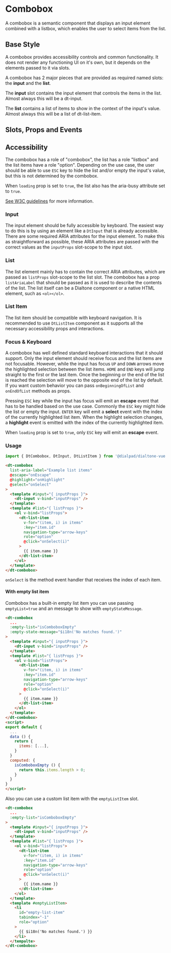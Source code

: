 

<Meta of={ComboboxStories}/>

# Combobox

<Subtitle>
  A combobox is a semantic component that displays an input element combined with a listbox,
  which enables the user to select items from the list.
</Subtitle>

## Base Style

A combobox provides accessibility controls and common functionality. It does not render any
functioning UI on it's own, but it depends on the elements passed to it via slots.

A combobox has 2 major pieces that are provided as required named slots: the **input** and the **list**.

The **input** slot contains the input element that controls the items in the list. Almost always this will be a dt-input.

The **list** contains a list of items to show in the context of the input's value. Almost always this will be a list of dt-list-item.

<Canvas>
  <Story id="components-combobox--default" />
</Canvas>

## Slots, Props and Events

<Controls />

## Accessibility

The combobox has a role of "combobox", the list has a role "listbox" and the list items have a role "option".
Depending on the use case, the user should be able to use `ESC` key to hide the list and/or empty the
input's value, but this is not determined by the combobox.

When `loading` prop is set to `true`, the list also has the aria-busy attribute set to `true`.

[See W3C guidelines](https://www.w3.org/TR/wai-aria-practices/examples/combobox/aria1.1pattern/listbox-combo.html)
for more information.

### Input

The input element should be fully accessible by keyboard. The easiest way to do this is by using an element like
a `DtInput` that is already accessible. There are some required ARIA attributes for the input element.
To make this as straightforward as possible, these ARIA attributes are passed with the correct values
as the `inputProps` slot-scope to the input slot.

### List

The list element mainly has to contain the correct ARIA attributes, which are passed as `listProps`
slot-scope to the list slot. The combobox has a prop `listAriaLabel` that should be passed as it is
used to describe the contents of the list. The list itself can be a Dialtone component or a native
HTML element, such as `<ol></ol>`.

### List Item

The list item should be compatible with keyboard navigation. It is recommended
to use `DtListItem` component as it supports all the necessary accessibility props and interactions.

### Focus & Keyboard

A combobox has well defined standard keyboard interactions that it should support. Only the input
element should receive focus and the list items are not focusable. However, while the input has focus
`UP` and `DOWN` arrows move the highlighted selection between the list items. `HOME` and
`END` keys will jump straight to the first or the last item. Once the beginning or the end of the
list is reached the selection will move to the opposite end of the list by default. If you want custom
behavior you can pass `onBeginningOfList` and `onEndOfList` methods as props.

Pressing `ESC` key while the input has focus will emit an **escape** event that has to be handled
based on the use case. Commonly the `ESC` key might hide the list or empty the input. `ENTER` key will
emit a **select** event with the index of the currently highlighted list item. When the highlight
selection changes, a **highlight** event is emitted with the index of the currently highlighted item.

When `loading` prop is set to `true`, only `ESC` key will emit an **escape** event.

### Usage

```js
import { DtCombobox, DtInput, DtListItem } from '@dialpad/dialtone-vue';
```

```html
<dt-combobox
  list-aria-label="Example list items"
  @escape="onEscape"
  @highlight="onHighlight"
  @select="onSelect"
>
  <template #input="{ inputProps }">
    <dt-input v-bind="inputProps" />
  </template>
  <template #list="{ listProps }">
    <ol v-bind="listProps">
      <dt-list-item
        v-for="(item, i) in items"
        :key="item.id"
        navigation-type="arrow-keys"
        role="option"
        @click="onSelect(i)"
      >
        {{ item.name }}
      </dt-list-item>
    </ol>
  </template>
</dt-combobox>
```

`onSelect` is the method event handler that receives the index of each item.

#### With empty list item

Combobox has a built-in empty list item you can use passing `emptyList=true` and an message to show with
`emptyStateMessage`.

```html
<dt-combobox
  ...
  :empty-list="isComboboxEmpty"
  :empty-state-message="$i18n('No matches found.')"
>
  <template #input="{ inputProps }">
    <dt-input v-bind="inputProps" />
  </template>
  <template #list="{ listProps }">
    <ol v-bind="listProps">
      <dt-list-item
        v-for="(item, i) in items"
        :key="item.id"
        navigation-type="arrow-keys"
        role="option"
        @click="onSelect(i)"
      >
        {{ item.name }}
      </dt-list-item>
    </ol>
  </template>
</dt-combobox>
<script>
export default {
  ...
  data () {
    return {
      items: [...],
    }
  }
  computed: {
    isComboboxEmpty () {
      return this.items.length > 0;
    }
  }
}
</script>
```

Also you can use a custom list item with the `emptyListItem` slot.

```html
<dt-combobox
  ...
  :empty-list="isComboboxEmpty"
>
  <template #input="{ inputProps }">
    <dt-input v-bind="inputProps" />
  </template>
  <template #list="{ listProps }">
    <ol v-bind="listProps">
      <dt-list-item
        v-for="(item, i) in items"
        :key="item.id"
        navigation-type="arrow-keys"
        role="option"
        @click="onSelect(i)"
      >
        {{ item.name }}
      </dt-list-item>
    </ol>
  </template>
  <template #emptyListItem>
    <li
      id="empty-list-item"
      tabindex="-1"
      role="option"
    >
      {{ $i18n('No matches found.') }}
    </li>
  </tempalte>
</dt-combobox>
```

